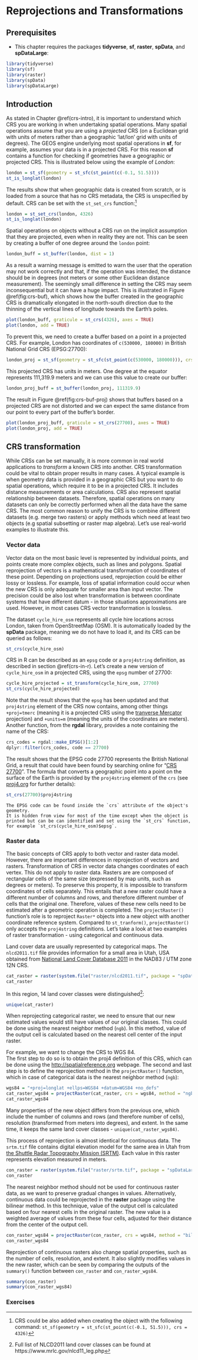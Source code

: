# Reprojections and Transformations {#transform}

## Prerequisites {-}

- This chapter requires the packages **tidyverse**, **sf**, **raster**, **spData**, and **spDataLarge**:

```r
library(tidyverse)
library(sf)
library(raster)
library(spData)
library(spDataLarge)
```

## Introduction

As stated in Chapter \@ref(crs-intro), it is important to understand which CRS you are working in when undertaking spatial operations.
Many spatial operations assume that you are using a *projected* CRS (on a Euclidean grid with units of meters rather than a geographic 'lat/lon' grid with units of degrees).
The GEOS engine underlying most spatial operations in **sf**, for example, assumes your data is in a projected CRS.
For this reason **sf** contains a function for checking if geometries have a geographic or projected CRS.
This is illustrated below using the example of *London*:

```r
london = st_sf(geometry = st_sfc(st_point(c(-0.1, 51.5))))
st_is_longlat(london)
```

The results show that when geographic data is created from scratch, or is loaded from a source that has no CRS metadata, the CRS is unspecified by default.
CRS can be set with the `st_set_crs` function:^[CRS could be also added when creating the object with the following command: `st_sf(geometry = st_sfc(st_point(c(-0.1, 51.5))), crs = 4326)`]

```r
london = st_set_crs(london, 4326)
st_is_longlat(london)
```

Spatial operations on objects without a CRS run on the implicit assumption that they are projected, even when in reality they are not.
This can be seen by creating a buffer of one degree around the `london` point:

```r
london_buff = st_buffer(london, dist = 1)
```

As a result a warning message is emitted to warn the user that the operation may not work correctly and that, if the operation was intended, the distance should be in degrees (not meters or some other Euclidean distance measurement).
The seemingly small difference in setting the CRS may seem inconsequential but it can have a huge impact.
This is illustrated in Figure \@ref(fig:crs-buf), which shows how the buffer created in the geographic CRS is dramatically elongated in the north-south direction due to the thinning of the vertical lines of longitude towards the Earth's poles.  

```r
plot(london_buff, graticule = st_crs(4326), axes = TRUE)
plot(london, add = TRUE)
```

To prevent this, we need to create a buffer based on a point in a projected CRS.
For example, London has coordinates of `c(530000, 180000)` in British National Grid CRS (EPSG:27700):

```r
london_proj = st_sf(geometry = st_sfc(st_point(c(530000, 180000))), crs = 27700)
```

This projected CRS has units in meters. 
One degree at the equator represents 111,319.9 meters and we can use this value to create our buffer:

```r
london_proj_buff = st_buffer(london_proj, 111319.9)
```

The result in Figure \@ref(fig:crs-buf-proj) shows that buffers based on a projected CRS are not distorted and we can expect the same distance from our point to every part of the buffer's border.

```r
plot(london_proj_buff, graticule = st_crs(27700), axes = TRUE)
plot(london_proj, add = TRUE)
```

## CRS transformation

While CRSs can be set manually, it is more common in real world applications to *transform* a known CRS into another.
CRS transformation could be vital to obtain proper results in many cases.
A typical example is when geometry data is provided in a geographic CRS but you want to do spatial operations, which require it to be in a projected CRS.
It includes distance measurements or area calculations.
CRS also represent spatial relationship between datasets.
Therefore, spatial operations on many datasets can only be correctly performed when all the data have the same CRS.
The most common reason to unify the CRS is to combine different datasets (e.g. merge two rasters) or apply methods which need at least two objects (e.g spatial subsetting or raster map algebra).
Let's use real-world examples to illustrate this.

### Vector data

Vector data on the most basic level is represented by individual points, and points create more complex objects, such as lines and polygons.
Spatial reprojection of vectors is a mathematical transformation of coordinates of these point.
Depending on projections used, reprojection could be either lossy or lossless.
For example, loss of spatial information could occur when the new CRS is only adequate for smaller area than input vector.
The precision could be also lost when transformation is between coordinate systems that have different datum - in those situations approximations are used.
However, in most cases CRS vector transformation is lossless.

<!-- example of using epsg (without "magic number") -->
<!-- example of using proj4 (expain it and maybe modify) -->
<!-- show the results (e.g. two/three panels) -->
<!-- show calculations? e.g area/distance? -->
<!-- comparing projections? == -->
<!-- - st_as_sf(x, coords = c("x","y")) -->
<!-- - st_crs(x) -->
<!-- - st_transform(x, crs) -->
<!-- - == -->
<!-- - !st_is_longlat(x) -->
<!-- - st_set_crs(x, crs) -->
<!-- - st_bbox -->
<!-- - st_wrap_dateline -->

The dataset `cycle_hire_osm` represents all cycle hire locations across London, taken from OpenStreetMap (OSM).
It is automatically loaded by the **spData** package, meaning we do not have to load it, and its CRS can be queried as follows:

```r
st_crs(cycle_hire_osm)
```

CRS in R can be described as an `epsg` code or a `proj4string` definition, as described in section \@ref(crs-in-r).
Let's create a new version of `cycle_hire_osm` in a projected CRS, using the `epsg` number of 27700:

```r
cycle_hire_projected = st_transform(cycle_hire_osm, 27700)
st_crs(cycle_hire_projected)
```

Note that the result shows that the `epsg` has been updated and that `proj4string` element of the CRS now contains, among other things `+proj=tmerc` (meaning it is a projected CRS using the [tranverse Mercator](https://en.wikipedia.org/wiki/Transverse_Mercator_projection) projection) and `+units=m` (meaning the units of the coordinates are meters).
Another function, from the **rgdal** library, provides a note containing the name of the CRS:

```r
crs_codes = rgdal::make_EPSG()[1:2]
dplyr::filter(crs_codes, code == 27700)
```

The result shows that the EPSG code 27700 represents the British National Grid, a result that could have been found by searching online for "[CRS 27700](https://www.google.com/search?q=CRS+27700)".
<!-- This projection is clearly inappropriate for the data: the coordinates represent degrees of longitude and latitude, and this can also be seen by plotting it over a basemap, e.g. with the **mapview** package: `mapview::mapview(cycle_hire)`. -->
The formula that converts a geographic point into a point on the surface of the Earth is provided by the `proj4string` element of the `crs` (see [proj4.org](http://proj4.org/) for further details):

```r
st_crs(27700)$proj4string
```

```block2
The EPSG code can be found inside the `crs` attribute of the object's geometry.
It is hidden from view for most of the time except when the object is printed but can be can identified and set using the `st_crs` function, for example `st_crs(cycle_hire_osm)$epsg`.
```

### Raster data

The basic concepts of CRS apply to both vector and raster data model.
However, there are important differences in reprojection of vectors and rasters.
Transformation of CRS in vector data changes coordinates of each vertex. This do not apply to raster data.
Rasters are are composed of rectangular cells of the same size (expressed by map units, such as degrees or meters).
To preserve this property, it is impossible to transform coordinates of cells separately.
This entails that a new raster could have a different number of columns and rows, and therefore different number of cells that the original one.
<!-- rasters: transformation means change of the coordinates of (special case of resampling) -->
<!-- changes in dimensions, resolution, extent -->
<!-- change shape and attributes) -->
Therefore, values of these new cells need to be estimated after a geometric operation is completed.
The `projectRaster()` function's role is to reproject `Raster*` objects into a new object with another coordinate reference system. 
Compared to `st_tranform()`, `projectRaster()` only accepts the `proj4string` definitions.
Let's take a look at two examples of raster transformation - using categorical and continuous data.

Land cover data are usually represented by categorical maps.
The `nlcd2011.tif` file provides information for a small area in Utah, USA obtained from [National Land Cover Database 2011](https://www.mrlc.gov/nlcd2011.php) in the NAD83 / UTM zone 12N CRS.

```r
cat_raster = raster(system.file("raster/nlcd2011.tif", package = "spDataLarge"))
cat_raster
```

In this region, 14 land cover classes were distinguished^[Full list of NLCD2011 land cover classes can be found at https://www.mrlc.gov/nlcd11_leg.php]:

```r
unique(cat_raster)
```

When reprojecting categorical raster, we need to ensure that our new estimated values would still have values of our original classes.
This could be done using the nearest neighbor method (`ngb`).
In this method, value of the output cell is calculated based on the nearest cell center of the input raster.

For example, we want to change the CRS to WGS 84.  
<!-- when can it be useful? maybe when all other data is in this projection -->
The first step to do so is to obtain the proj4 definition of this CRS, which can be done using the [http://spatialreference.org](http://spatialreference.org/ref/epsg/wgs-84/) webpage. 
The second and last step is to define the reprojection method in the `projectRaster()` function, which in case of categorical data is the nearest neighbor method (`ngb`):

```r
wgs84 = "+proj=longlat +ellps=WGS84 +datum=WGS84 +no_defs"
cat_raster_wgs84 = projectRaster(cat_raster, crs = wgs84, method = "ngb")
cat_raster_wgs84
```

Many properties of the new object differs from the previous one, which include the number of columns and rows (and therefore number of cells), resolution (transformed from meters into degrees), and extent.
In the same time, it keeps the same land cover classes - `unique(cat_raster_wgs84)`.
<!-- freq(cat_raster_wgs84) -->
<!-- freq(cat_raster) -->

This process of reprojection is almost identical for continuous data.
The `srtm.tif` file contains digital elevation model for the same area in Utah from [the Shuttle Radar Topography Mission (SRTM)](https://www2.jpl.nasa.gov/srtm/).
Each value in this raster represents elevation measured in meters.

```r
con_raster = raster(system.file("raster/srtm.tif", package = "spDataLarge"))
con_raster
```

The nearest neighbor method should not be used for continuous raster data, as we want to preserve gradual changes in values.
Alternatively, continuous data could be reprojected in the **raster** package using the bilinear method. 
In this technique, value of the output cell is calculated based on four nearest cells in the original raster. 
The new value is a weighted average of values from these four cells, adjusted for their distance from the center of the output cell. 

```r
con_raster_wgs84 = projectRaster(con_raster, crs = wgs84, method = "bilinear")
con_raster_wgs84
```

Reprojection of continuous rasters also change spatial properties, such as the number of cells, resolution, and extent.
It also slightly modifies values in the new raster, which can be seen by comparing the outputs of the `summary()` function between `con_raster` and `con_raster_wgs84`.

```r
summary(con_raster)
summary(con_raster_wgs84)
```

<!-- why new na? -->

<!-- - an issue of resampling (comparision of old and new values) -->
<!-- res option in projectRaster? -->
<!-- note1: in most of the cases reproject vector, not raster-->
<!-- note2: equal area projections are the best for raster calculations -->
<!-- q: should we mentioned gdal_transform? -->

<!-- ideas and questions -->
<!-- 1. what's important for vector transformations? -->
<!-- - simplifications -->
<!-- - st_cast -->
<!-- - do we really need - Affine transformations, Translating, Scaling, Rotating, Reflecting, Shearing - are they useful? -->
<!-- 2. what's important for raster transformations? -->
<!-- - should we move some content from ch4 here? such as aggregate() and disaggregate() from 3.3.8  -->
<!-- 3. what's important for both? -->
<!-- - raster to vector -->
<!-- - vector to raster -->
<!-- 4. should the intro example have buffer in latlon? -->

### Exercises

<!-- 1. Test how transformation of data into transverse Mercator change data. -->
<!-- Why is that? -->
<!-- Now try to inverse it back into WGS 84.  -->
<!-- What happened? Why? -->
<!-- https://github.com/r-spatial/sf/issues/509 -->
<!-- ```{r} -->
<!-- world_tmerc = st_transform(world, "+proj=tmerc") -->
<!-- plot(world_tmerc$geom) -->
<!--  world_4326 = st_transform(world_tmerc, 4326) -->
<!-- plot(world_4326$geom) -->
<!-- ``` -->
<!-- 2. Try to reproject categorical data using a bilinear interpolation method. What's wrong? -->
<!-- ```{r} -->
<!-- wgs84 = "+proj=longlat +ellps=WGS84 +datum=WGS84 +no_defs" -->
<!-- cat_raster_wgs84 = projectRaster(cat_raster, crs = wgs84, method = "bilinear") -->
<!-- cat_raster_wgs84 -->
<!-- ``` -->
<!-- Try to reproject continuous data using a ngb interpolation method. What's wrong? -->
<!-- ```{r} -->
<!-- con_raster = raster(system.file("raster/srtm.tif", package="spDataLarge")) -->
<!-- con_raster_wgs84 = projectRaster(con_raster, crs = wgs84, method = "ngb") -->
<!-- con_raster_wgs84 -->
<!-- ``` -->
